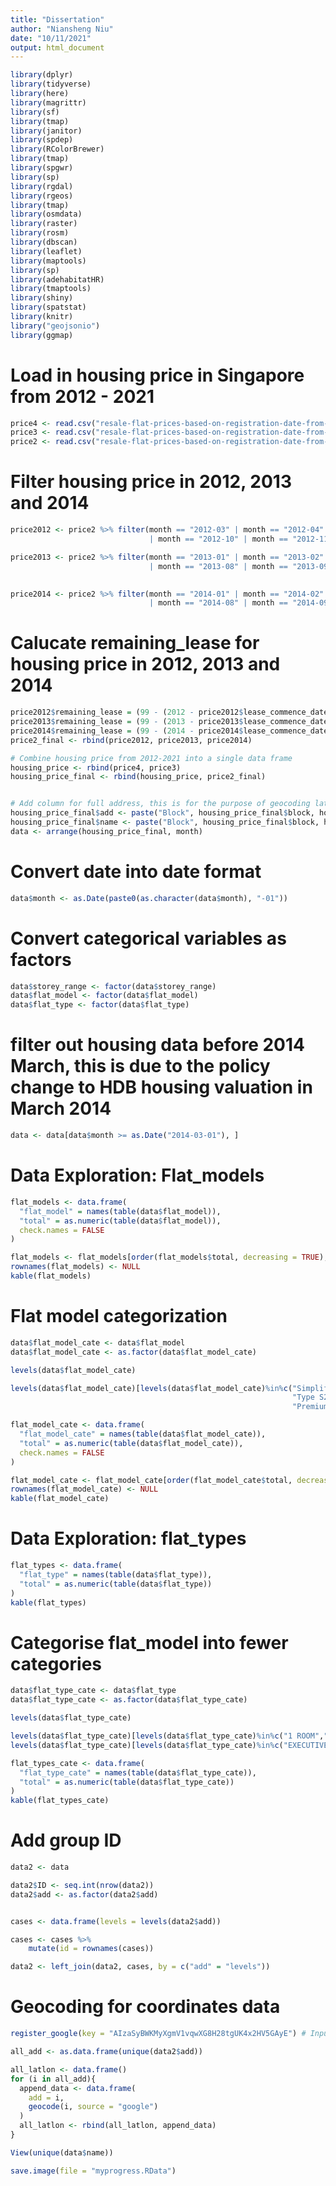 ```yaml
---
title: "Dissertation"
author: "Niansheng Niu"
date: "10/11/2021"
output: html_document
---
```


```r
library(dplyr)
library(tidyverse)
library(here)
library(magrittr)
library(sf)
library(tmap)
library(janitor)
library(spdep)
library(RColorBrewer)
library(tmap)
library(spgwr)
library(sp)
library(rgdal)
library(rgeos)
library(tmap)
library(osmdata)
library(raster)
library(rosm)
library(dbscan)
library(leaflet)
library(maptools)
library(sp)
library(adehabitatHR)
library(tmaptools)
library(shiny)
library(spatstat)
library(knitr)
library("geojsonio")
library(ggmap)
```


# Load in housing price in Singapore from 2012 - 2021
```r
price4 <- read.csv("resale-flat-prices-based-on-registration-date-from-jan-2017-onwards.csv")
price3 <- read.csv("resale-flat-prices-based-on-registration-date-from-jan-2015-to-dec-2016.csv")
price2 <- read.csv("resale-flat-prices-based-on-registration-date-from-mar-2012-to-dec-2014.csv")
```


# Filter housing price in 2012, 2013 and 2014
```r
price2012 <- price2 %>% filter(month == "2012-03" | month == "2012-04" | month == "2012-05" | month == "2012-06" | month == "2012-07" | month == "2012-08" | month == "2012-09" 
                               | month == "2012-10" | month == "2012-11" | month == "2012-12")

price2013 <- price2 %>% filter(month == "2013-01" | month == "2013-02" | month == "2013-03" | month == "2013-04" | month == "2013-05" | month == "2013-06" | month == "2013-07" 
                               | month == "2013-08" | month == "2013-09" | month == "2013-10" | month == "2013-11" | month == "2013-12")
                            

price2014 <- price2 %>% filter(month == "2014-01" | month == "2014-02" | month == "2014-03" | month == "2014-04" | month == "2014-05" | month == "2014-06" | month == "2014-07" 
                               | month == "2014-08" | month == "2014-09" | month == "2014-10" | month == "2014-11" | month == "2014-12")
```

# Calucate remaining_lease for housing price in 2012, 2013 and 2014
```r
price2012$remaining_lease = (99 - (2012 - price2012$lease_commence_date))
price2013$remaining_lease = (99 - (2013 - price2013$lease_commence_date))
price2014$remaining_lease = (99 - (2014 - price2014$lease_commence_date))
price2_final <- rbind(price2012, price2013, price2014)

# Combine housing price from 2012-2021 into a single data frame
housing_price <- rbind(price4, price3)
housing_price_final <- rbind(housing_price, price2_final)


# Add column for full address, this is for the purpose of geocoding later on
housing_price_final$add <- paste("Block", housing_price_final$block, housing_price_final$street_name, "Singapore")
housing_price_final$name <- paste("Block", housing_price_final$block, housing_price_final$street_name, "Singapore", housing_price_final$storey_range, housing_price_final$floor_area_sqm)
data <- arrange(housing_price_final, month)

```

# Convert date into date format
```r
data$month <- as.Date(paste0(as.character(data$month), "-01"))
```

# Convert categorical variables as factors
```r
data$storey_range <- factor(data$storey_range)
data$flat_model <- factor(data$flat_model)
data$flat_type <- factor(data$flat_type)


```

# filter out housing data before 2014 March, this is due to the policy change to HDB housing valuation in March 2014
```r
data <- data[data$month >= as.Date("2014-03-01"), ]
```

# Data Exploration: Flat_models

```r
flat_models <- data.frame(
  "flat_model" = names(table(data$flat_model)),
  "total" = as.numeric(table(data$flat_model)),
  check.names = FALSE
)

flat_models <- flat_models[order(flat_models$total, decreasing = TRUE), ]
rownames(flat_models) <- NULL
kable(flat_models)

```
# Flat model categorization

```r
data$flat_model_cate <- data$flat_model
data$flat_model_cate <- as.factor(data$flat_model_cate)

levels(data$flat_model_cate)

levels(data$flat_model_cate)[levels(data$flat_model_cate)%in%c("Simplified","Apartment","Standard","Maisonette","DBSS", "Model A2", "Type S1", "Model A-Maisonette", "Adjoined flat",
                                                               "Type S2", "Terrace", "Premium Apartment Loft", "Multi Generation", "Improved-Maisonette",
                                                               "Premium Maisonette", "2-room")] <- "Others"

flat_model_cate <- data.frame(
  "flat_model_cate" = names(table(data$flat_model_cate)),
  "total" = as.numeric(table(data$flat_model_cate)),
  check.names = FALSE
)

flat_model_cate <- flat_model_cate[order(flat_model_cate$total, decreasing = TRUE), ]
rownames(flat_model_cate) <- NULL
kable(flat_model_cate)

```


# Data Exploration: flat_types

```r
flat_types <- data.frame(
  "flat_type" = names(table(data$flat_type)),
  "total" = as.numeric(table(data$flat_type))
)
kable(flat_types)
```
# Categorise flat_model into fewer categories 

```r
data$flat_type_cate <- data$flat_type
data$flat_type_cate <- as.factor(data$flat_type_cate)

levels(data$flat_type_cate)

levels(data$flat_type_cate)[levels(data$flat_type_cate)%in%c("1 ROOM","2 ROOM")] <- "1-2 ROOM"
levels(data$flat_type_cate)[levels(data$flat_type_cate)%in%c("EXECUTIVE","MULTI-GENERATION")] <- "OTHERS"

flat_types_cate <- data.frame(
  "flat_type_cate" = names(table(data$flat_type_cate)),
  "total" = as.numeric(table(data$flat_type_cate))
)
kable(flat_types_cate)
```
# Add group ID
```r
data2 <- data

data2$ID <- seq.int(nrow(data2))
data2$add <- as.factor(data2$add)


cases <- data.frame(levels = levels(data2$add))

cases <- cases %>%
    mutate(id = rownames(cases))

data2 <- left_join(data2, cases, by = c("add" = "levels"))
```
# Geocoding for coordinates data
```r
register_google(key = "AIzaSyBWKMyXgmV1vqwXG8H28tgUK4x2HV5GAyE") # Input google API
```

```r
all_add <- as.data.frame(unique(data2$add))
```


```r
all_latlon <- data.frame()
for (i in all_add){
  append_data <- data.frame(
    add = i,
    geocode(i, source = "google")
  )
  all_latlon <- rbind(all_latlon, append_data)
}

```





```r
View(unique(data$name))
```

```r
save.image(file = "myprogress.RData")
```




